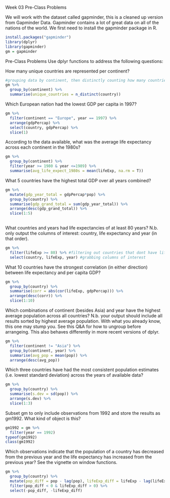Week 03 Pre-Class Problems

We will work with the dataset called gapminder, this is a cleaned up version from Gapminder Data. Gapminder contains a lot of great data on all of the nations of the world. We first need to install the gapminder package in R.
``` r
install.packages("gapminder")
library(dplyr)
library(gapminder)
gm = gapminder
```
Pre-Class Problems
Use dplyr functions to address the following questions:

How many unique countries are represented per continent?
``` r
#grouping data by continent, then distinctly counting how many countries are in each continent group
gm %>%
  group_by(continent) %>%
  summarise(unique_countries = n_distinct(country))
```
Which European nation had the lowest GDP per capita in 1997?
``` r
gm %>%
  filter(continent == "Europe", year == 1997) %>%
  arrange(gdpPercap) %>%
  select(country, gdpPercap) %>%
  slice(1) 
```
According to the data available, what was the average life expectancy across each continent in the 1980s?
``` r
gm %>%
  group_by(continent) %>%
  filter(year >= 1980 & year <=1989) %>%
  summarise(avg_life_expect_1980s = mean(lifeExp, na.rm = T))
```

What 5 countries have the highest total GDP over all years combined?
``` r
gm %>%
  mutate(gdp_year_total = gdpPercap*pop) %>%
  group_by(country) %>%
  summarise(gdp_grand_total = sum(gdp_year_total)) %>%
  arrange(desc(gdp_grand_total)) %>%
  slice(1:5)
  
```
What countries and years had life expectancies of at least 80 years? N.b. only output the columns of interest: country, life expectancy and year (in that order).
``` r
gm %>%
  filter(lifeExp >= 80) %>% #filtering out countries that dont have life expectancy over 80
  select(country, lifeExp, year) #grabbing columns of interest

```

What 10 countries have the strongest correlation (in either direction) between life expectancy and per capita GDP?
``` r
gm %>%
  group_by(country) %>%
  summarise(corr = abs(cor(lifeExp, gdpPercap))) %>%
  arrange(desc(corr)) %>%
  slice(1:10)

```
Which combinations of continent (besides Asia) and year have the highest average population across all countries? N.b. your output should include all results sorted by highest average population. With what you already know, this one may stump you. See this Q&A for how to ungroup before arrangeing. This also behaves differently in more recent versions of dplyr.
``` r
gm %>%
  filter(continent != "Asia") %>%
  group_by(continent, year) %>%
  summarise(avg_pop = mean(pop)) %>%
  arrange(desc(avg_pop))
```

Which three countries have had the most consistent population estimates (i.e. lowest standard deviation) across the years of available data?
``` r
gm %>%
  group_by(country) %>%
  summarise(s.dev = sd(pop)) %>%
  arrange(s.dev) %>%
  slice(1:3)

```
Subset gm to only include observations from 1992 and store the results as gm1992. What kind of object is this?
``` r
gm1992 = gm %>%
  filter(year == 1992)
typeof(gm1992)
class(gm1992)

```
Which observations indicate that the population of a country has decreased from the previous year and the life expectancy has increased from the previous year? See the vignette on window functions.
``` r
gm %>%
  group_by(country) %>%
  mutate(pop_diff = pop - lag(pop), lifeExp_diff = lifeExp - lag(lifeExp)) %>%
  filter(pop_diff < 0 & lifeExp_diff > 0) %>%
  select(-pop_diff, -lifeExp_diff)

  
```

